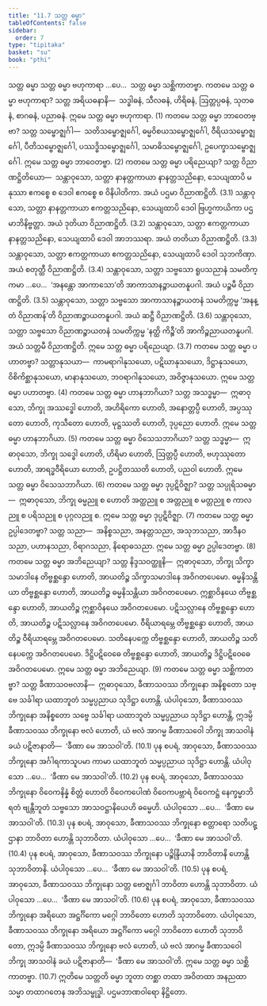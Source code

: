 ```yaml
---
title: "11.7 သတ္တ ဓမ္မာ"
tableOfContents: false
sidebar:
  order: 7
type: "tipitaka"
basket: "su"
book: "pthi"
---
```



<DynamicBreadcrumb />

<Paragraph number="1235" type="center" book="pthi">
<Emphasis>သတ္တ ဓမ္မာ</Emphasis>
</Paragraph>

<Division number="357" book="pthi" e="ch" v="8" p="240">

<Paragraph number="1236" book="pthi">
သတ္တ ဓမ္မာ ဗဟုကာရာ …ပေ…  သတ္တ ဓမ္မာ သစ္ဆိကာတဗ္ဗာ.
</Paragraph>

<Paragraph number="1237" book="pthi">
ကတမေ သတ္တ ဓမ္မာ <Emphasis>ဗဟုကာရာ?</Emphasis> သတ္တ အရိယဓနာနိ—  သဒ္ဓါဓနံ, သီလဓနံ, ဟိရိဓနံ, ဩတ္တပ္ပဓနံ, သုတဓနံ, စာဂဓနံ, ပညာဓနံ. ဣမေ သတ္တ ဓမ္မာ ဗဟုကာရာ. (1)
</Paragraph>

<Paragraph number="1238" book="pthi">
ကတမေ သတ္တ ဓမ္မာ <Emphasis>ဘာဝေတဗ္ဗာ?</Emphasis> သတ္တ သမ္ဗောဇ္ဈင်္ဂါ—  သတိသမ္ဗောဇ္ဈင်္ဂေါ, ဓမ္မဝိစယသမ္ဗောဇ္ဈင်္ဂေါ, ဝီရိယသမ္ဗောဇ္ဈင်္ဂေါ, ပီတိသမ္ဗောဇ္ဈင်္ဂေါ, ပဿဒ္ဓိသမ္ဗောဇ္ဈင်္ဂေါ, သမာဓိသမ္ဗောဇ္ဈင်္ဂေါ, ဥပေက္ခာသမ္ဗောဇ္ဈင်္ဂေါ. ဣမေ သတ္တ ဓမ္မာ ဘာဝေတဗ္ဗာ. (2)
</Paragraph>

<Paragraph number="1239" book="pthi">
ကတမေ သတ္တ ဓမ္မာ <Emphasis>ပရိညေယျာ?</Emphasis> သတ္တ ဝိညာဏဋ္ဌိတိယော—  သန္တာဝုသော, သတ္တာ နာနတ္တကာယာ နာနတ္တသညိနော, သေယျထာပိ မနုဿာ ဧကစ္စေ စ ဒေဝါ ဧကစ္စေ စ ဝိနိပါတိကာ. အယံ ပဌမာ ဝိညာဏဋ္ဌိတိ. (3.1)
</Paragraph>

<Paragraph number="1240" book="pthi">
သန္တာဝုသော, သတ္တာ နာနတ္တကာယာ ဧကတ္တသညိနော, သေယျထာပိ ဒေဝါ ဗြဟ္မကာယိကာ ပဌမာဘိနိဗ္ဗတ္တာ. အယံ ဒုတိယာ ဝိညာဏဋ္ဌိတိ. (3.2)
</Paragraph>

<Paragraph number="1241" book="pthi">
သန္တာဝုသော, သတ္တာ ဧကတ္တကာယာ နာနတ္တသညိနော, သေယျထာပိ ဒေဝါ အာဘဿရာ. အယံ တတိယာ ဝိညာဏဋ္ဌိတိ. (3.3)
</Paragraph>

<Paragraph number="1242" book="pthi">
သန္တာဝုသော, သတ္တာ ဧကတ္တကာယာ ဧကတ္တသညိနော, သေယျထာပိ ဒေဝါ သုဘကိဏှာ. အယံ စတုတ္ထီ ဝိညာဏဋ္ဌိတိ. (3.4)
</Paragraph>

<Paragraph number="1243" book="pthi">
သန္တာဝုသော, သတ္တာ သဗ္ဗသော ရူပသညာနံ သမတိက္ကမာ …ပေ…  ‘အနန္တော အာကာသော’တိ အာကာသာနဉ္စာယတနူပဂါ. အယံ ပဉ္စမီ ဝိညာဏဋ္ဌိတိ. (3.5)
</Paragraph>

<Paragraph number="1244" book="pthi">
သန္တာဝုသော, သတ္တာ သဗ္ဗသော အာကာသာနဉ္စာယတနံ သမတိက္ကမ္မ ‘အနန္တံ ဝိညာဏန်’တိ ဝိညာဏဉ္စာယတနူပဂါ. အယံ ဆဋ္ဌီ ဝိညာဏဋ္ဌိတိ. (3.6)
</Paragraph>

<Paragraph number="1245" book="pthi">
သန္တာဝုသော, သတ္တာ သဗ္ဗသော ဝိညာဏဉ္စာယတနံ သမတိက္ကမ္မ ‘နတ္ထိ ကိဉ္စီ’တိ အာကိဉ္စညာယတနူပဂါ. အယံ သတ္တမီ ဝိညာဏဋ္ဌိတိ. ဣမေ သတ္တ ဓမ္မာ ပရိညေယျာ. (3.7)
</Paragraph>

<Paragraph number="1246" book="pthi">
ကတမေ သတ္တ ဓမ္မာ <Emphasis>ပဟာတဗ္ဗာ?</Emphasis> သတ္တာနုသယာ—  ကာမရာဂါနုသယော, ပဋိဃာနုသယော, ဒိဋ္ဌာနုသယော, ဝိစိကိစ္ဆာနုသယော, မာနာနုသယော, ဘဝရာဂါနုသယော, အဝိဇ္ဇာနုသယော. ဣမေ သတ္တ ဓမ္မာ ပဟာတဗ္ဗာ. (4)
</Paragraph>

<Paragraph number="1247" book="pthi">
ကတမေ သတ္တ ဓမ္မာ <Emphasis>ဟာနဘာဂိယာ?</Emphasis> သတ္တ အသဒ္ဓမ္မာ—  ဣဓာဝုသော, ဘိက္ခု အဿဒ္ဓေါ ဟောတိ, အဟိရိကော ဟောတိ, အနောတ္တပ္ပီ ဟောတိ, အပ္ပဿုတော ဟောတိ, ကုသီတော ဟောတိ, မုဋ္ဌဿတိ ဟောတိ, ဒုပ္ပညော ဟောတိ. ဣမေ သတ္တ ဓမ္မာ ဟာနဘာဂိယာ. (5)
</Paragraph>

<Paragraph number="1248" book="pthi">
ကတမေ သတ္တ ဓမ္မာ <Emphasis>ဝိသေသဘာဂိယာ?</Emphasis> သတ္တ သဒ္ဓမ္မာ—  ဣဓာဝုသော, ဘိက္ခု သဒ္ဓေါ ဟောတိ, ဟိရိမာ ဟောတိ, ဩတ္တပ္ပီ ဟောတိ, ဗဟုဿုတော ဟောတိ, အာရဒ္ဓဝီရိယော ဟောတိ, ဥပဋ္ဌိတဿတိ ဟောတိ, ပညဝါ ဟောတိ. ဣမေ သတ္တ ဓမ္မာ ဝိသေသဘာဂိယာ. (6)
</Paragraph>

<Paragraph number="1249" book="pthi">
ကတမေ သတ္တ ဓမ္မာ <Emphasis>ဒုပ္ပဋိဝိဇ္ဈာ?</Emphasis> သတ္တ သပ္ပုရိသဓမ္မာ—  ဣဓာဝုသော, ဘိက္ခု ဓမ္မညူ စ ဟောတိ အတ္ထညူ စ အတ္တညူ စ မတ္တညူ စ ကာလညူ စ ပရိသညူ စ ပုဂ္ဂလညူ စ. ဣမေ သတ္တ ဓမ္မာ ဒုပ္ပဋိဝိဇ္ဈာ. (7)
</Paragraph>

<Paragraph number="1250" book="pthi">
ကတမေ သတ္တ ဓမ္မာ <Emphasis>ဥပ္ပါဒေတဗ္ဗာ?</Emphasis> သတ္တ သညာ—  အနိစ္စသညာ, အနတ္တသညာ, အသုဘသညာ, အာဒီနဝသညာ, ပဟာနသညာ, ဝိရာဂသညာ, နိရောဓသညာ. ဣမေ သတ္တ ဓမ္မာ ဥပ္ပါဒေတဗ္ဗာ. (8)
</Paragraph>

<Paragraph number="1251" book="pthi">
ကတမေ သတ္တ ဓမ္မာ <Emphasis>အဘိညေယျာ?</Emphasis> သတ္တ နိဒ္ဒသဝတ္ထူနိ—  ဣဓာဝုသော, ဘိက္ခု သိက္ခာသမာဒါနေ တိဗ္ဗစ္ဆန္ဒော ဟောတိ, အာယတိဉ္စ သိက္ခာသမာဒါနေ အဝိဂတပေမော. ဓမ္မနိသန္တိယာ တိဗ္ဗစ္ဆန္ဒော ဟောတိ, အာယတိဉ္စ ဓမ္မနိသန္တိယာ အဝိဂတပေမော. ဣစ္ဆာဝိနယေ တိဗ္ဗစ္ဆန္ဒော ဟောတိ, အာယတိဉ္စ ဣစ္ဆာဝိနယေ အဝိဂတပေမော. ပဋိသလ္လာနေ တိဗ္ဗစ္ဆန္ဒော ဟောတိ, အာယတိဉ္စ ပဋိသလ္လာနေ အဝိဂတပေမော. ဝီရိယာရမ္ဘေ တိဗ္ဗစ္ဆန္ဒော ဟောတိ, အာယတိဉ္စ ဝီရိယာရမ္ဘေ အဝိဂတပေမော. သတိနေပက္ကေ တိဗ္ဗစ္ဆန္ဒော ဟောတိ, အာယတိဉ္စ သတိနေပက္ကေ အဝိဂတပေမော. ဒိဋ္ဌိပဋိဝေဓေ တိဗ္ဗစ္ဆန္ဒော ဟောတိ, အာယတိဉ္စ ဒိဋ္ဌိပဋိဝေဓေ အဝိဂတပေမော. ဣမေ သတ္တ ဓမ္မာ အဘိညေယျာ. (9)
</Paragraph>

<Paragraph number="1252" book="pthi">
ကတမေ သတ္တ ဓမ္မာ <Emphasis>သစ္ဆိကာတဗ္ဗာ?</Emphasis> သတ္တ ခီဏာသဝဗလာနိ—  ဣဓာဝုသော, ခီဏာသဝဿ ဘိက္ခုနော အနိစ္စတော သဗ္ဗေ သင်္ခါရာ ယထာဘူတံ သမ္မပ္ပညာယ သုဒိဋ္ဌာ ဟောန္တိ. ယံပါဝုသော, ခီဏာသဝဿ ဘိက္ခုနော အနိစ္စတော သဗ္ဗေ သင်္ခါရာ ယထာဘူတံ သမ္မပ္ပညာယ သုဒိဋ္ဌာ ဟောန္တိ, ဣဒမ္ပိ ခီဏာသဝဿ ဘိက္ခုနော ဗလံ ဟောတိ, ယံ ဗလံ အာဂမ္မ ခီဏာသဝေါ ဘိက္ခု အာသဝါနံ ခယံ ပဋိဇာနာတိ—  ‘ခီဏာ မေ အာသဝါ’တိ. (10.1)
</Paragraph>

<Paragraph number="1253" book="pthi">
ပုန စပရံ, အာဝုသော, ခီဏာသဝဿ ဘိက္ခုနော အင်္ဂါရကာသူပမာ ကာမာ ယထာဘူတံ သမ္မပ္ပညာယ သုဒိဋ္ဌာ ဟောန္တိ. ယံပါဝုသော …ပေ…  ‘ခီဏာ မေ အာသဝါ’တိ. (10.2)
</Paragraph>

<Paragraph number="1254" book="pthi">
ပုန စပရံ, အာဝုသော, ခီဏာသဝဿ ဘိက္ခုနော ဝိဝေကနိန္နံ စိတ္တံ ဟောတိ ဝိဝေကပေါဏံ ဝိဝေကပဗ္ဘာရံ ဝိဝေကဋ္ဌံ နေက္ခမ္မာဘိရတံ ဗျန္တီဘူတံ သဗ္ဗသော အာသဝဋ္ဌာနိယေဟိ ဓမ္မေဟိ. ယံပါဝုသော …ပေ…  ‘ခီဏာ မေ အာသဝါ’တိ. (10.3)
</Paragraph>

<Paragraph number="1255" book="pthi">
ပုန စပရံ, အာဝုသော, ခီဏာသဝဿ ဘိက္ခုနော စတ္တာရော သတိပဋ္ဌာနာ ဘာဝိတာ ဟောန္တိ သုဘာဝိတာ. ယံပါဝုသော …ပေ…  ‘ခီဏာ မေ အာသဝါ’တိ. (10.4)
</Paragraph>

<Paragraph number="1256" book="pthi">
ပုန စပရံ, အာဝုသော, ခီဏာသဝဿ ဘိက္ခုနော ပဉ္စိန္ဒြိယာနိ ဘာဝိတာနိ ဟောန္တိ သုဘာဝိတာနိ. ယံပါဝုသော …ပေ…  ‘ခီဏာ မေ အာသဝါ’တိ. (10.5)
</Paragraph>

<Paragraph number="1257" book="pthi">
ပုန စပရံ, အာဝုသော, ခီဏာသဝဿ ဘိက္ခုနော သတ္တ ဗောဇ္ဈင်္ဂါ ဘာဝိတာ ဟောန္တိ သုဘာဝိတာ. ယံပါဝုသော …ပေ…  ‘ခီဏာ မေ အာသဝါ’တိ. (10.6)
</Paragraph>

<Paragraph number="1258" book="pthi">
ပုန စပရံ, အာဝုသော, ခီဏာသဝဿ ဘိက္ခုနော အရိယော အဋ္ဌင်္ဂိကော မဂ္ဂေါ ဘာဝိတော ဟောတိ သုဘာဝိတော. ယံပါဝုသော, ခီဏာသဝဿ ဘိက္ခုနော အရိယော အဋ္ဌင်္ဂိကော မဂ္ဂေါ ဘာဝိတော ဟောတိ သုဘာဝိတော, ဣဒမ္ပိ ခီဏာသဝဿ ဘိက္ခုနော ဗလံ ဟောတိ, ယံ ဗလံ အာဂမ္မ ခီဏာသဝေါ ဘိက္ခု အာသဝါနံ ခယံ ပဋိဇာနာတိ—  ‘ခီဏာ မေ အာသဝါ’တိ. ဣမေ သတ္တ ဓမ္မာ သစ္ဆိကာတဗ္ဗာ. (10.7)
</Paragraph>

<Paragraph number="1259" book="pthi">
ဣတိမေ သတ္တတိ ဓမ္မာ ဘူတာ တစ္ဆာ တထာ အဝိတထာ အနညထာ သမ္မာ တထာဂတေန အဘိသမ္ဗုဒ္ဓါ.

</Paragraph>
</Division>

<Paragraph number="1260" type="center" book="pthi">
ပဌမဘာဏဝါရော နိဋ္ဌိတော.
</Paragraph>